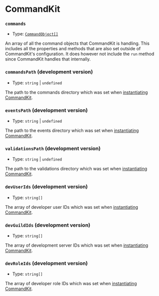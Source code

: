 # CommandKit

### `commands`

-   Type: [`CommandObject[]`](/typedef/CommandObject)

An array of all the command objects that CommandKit is handling. This includes all the properties and methods that are also set outside of CommandKit's configuration. It does however not include the `run` method since CommandKit handles that internally.

### `commandsPath` (development version)

-   Type: `string` | `undefined`

The path to the commands directory which was set when [instantiating CommandKit](/docs/commandkit-setup).

### `eventsPath` (development version)

-   Type: `string` | `undefined`

The path to the events directory which was set when [instantiating CommandKit](/docs/commandkit-setup).

### `validationsPath` (development version)

-   Type: `string` | `undefined`

The path to the validations directory which was set when [instantiating CommandKit](/docs/commandkit-setup).

### `devUserIds` (development version)

-   Type: `string[]`

The array of developer user IDs which was set when [instantiating CommandKit](/docs/commandkit-setup).

### `devGuildIds` (development version)

-   Type: `string[]`

The array of development server IDs which was set when [instantiating CommandKit](/docs/commandkit-setup).

### `devRoleIds` (development version)

-   Type: `string[]`

The array of developer role IDs which was set when [instantiating CommandKit](/docs/commandkit-setup).
